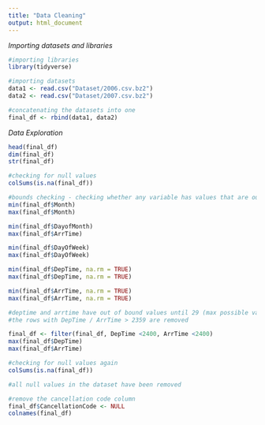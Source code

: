 ```yaml
---
title: "Data Cleaning"
output: html_document
---
```


*Importing datasets and libraries*
```r
#importing libraries
library(tidyverse)

#importing datasets
data1 <- read.csv("Dataset/2006.csv.bz2")
data2 <- read.csv("Dataset/2007.csv.bz2")

#concatenating the datasets into one 
final_df <- rbind(data1, data2)
```

*Data Exploration*
```r

head(final_df)
dim(final_df)
str(final_df)

#checking for null values
colSums(is.na(final_df))

```

```r
#bounds checking - checking whether any variable has values that are out of bounds
min(final_df$Month)
max(final_df$Month)

min(final_df$DayofMonth)
max(final_df$ArrTime)

min(final_df$DayOfWeek)
max(final_df$DayOfWeek)

min(final_df$DepTime, na.rm = TRUE)
max(final_df$DepTime, na.rm = TRUE)

min(final_df$ArrTime, na.rm = TRUE)
max(final_df$ArrTime, na.rm = TRUE)
```

```r
#deptime and arrtime have out of bound values until 29 (max possible value is 2359)
#the rows with DepTime / ArrTime > 2359 are removed

final_df <- filter(final_df, DepTime <2400, ArrTime <2400)
max(final_df$DepTime)
max(final_df$ArrTime)

#checking for null values again
colSums(is.na(final_df))

#all null values in the dataset have been removed

#remove the cancellation code column
final_df$CancellationCode <- NULL
colnames(final_df)
```

```r

```

